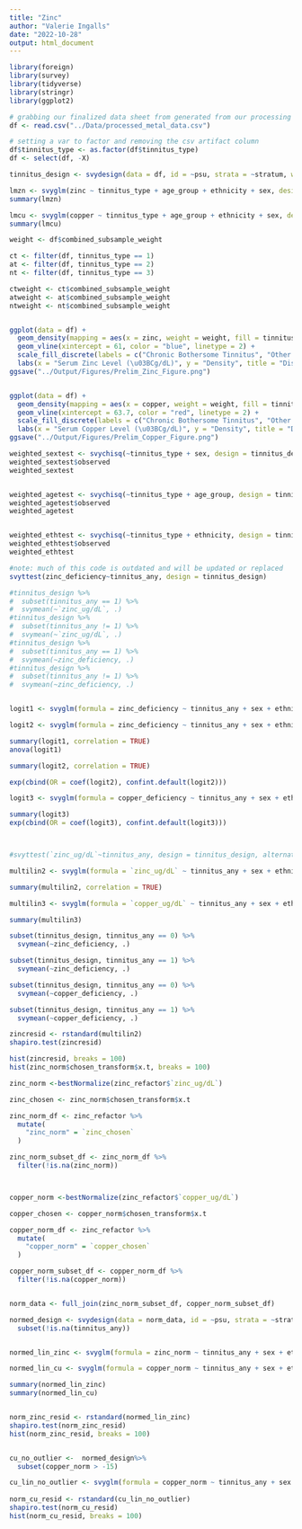 ```yaml
---
title: "Zinc"
author: "Valerie Ingalls"
date: "2022-10-28"
output: html_document
---
```


```r
library(foreign)
library(survey)
library(tidyverse)
library(stringr)
library(ggplot2)
```


```r
# grabbing our finalized data sheet from generated from our processing script earlier
df <- read.csv("../Data/processed_metal_data.csv")
```


```r
# setting a var to factor and removing the csv artifact column
df$tinnitus_type <- as.factor(df$tinnitus_type)
df <- select(df, -X)
```


```r
tinnitus_design <- svydesign(data = df, id = ~psu, strata = ~stratum, weights = ~combined_subsample_weight, nest = TRUE)
```


```r
lmzn <- svyglm(zinc ~ tinnitus_type + age_group + ethnicity + sex, design = tinnitus_design)
summary(lmzn)

lmcu <- svyglm(copper ~ tinnitus_type + age_group + ethnicity + sex, design = tinnitus_design)
summary(lmcu)
```



```r
weight <- df$combined_subsample_weight

ct <- filter(df, tinnitus_type == 1)
at <- filter(df, tinnitus_type == 2)
nt <- filter(df, tinnitus_type == 3)

ctweight <- ct$combined_subsample_weight
atweight <- at$combined_subsample_weight
ntweight <- nt$combined_subsample_weight


ggplot(data = df) +
  geom_density(mapping = aes(x = zinc, weight = weight, fill = tinnitus_type), alpha = .5) +
  geom_vline(xintercept = 61, color = "blue", linetype = 2) +
  scale_fill_discrete(labels = c("Chronic Bothersome Tinnitus", "Other Tinnitus", "No Tinnitus")) +
  labs(x = "Serum Zinc Level (\u03BCg/dL)", y = "Density", title = "Distribution of Serum Zinc Levels by Tinnitus Type", fill = "Tinnitus Type")
ggsave("../Output/Figures/Prelim_Zinc_Figure.png")


ggplot(data = df) +
  geom_density(mapping = aes(x = copper, weight = weight, fill = tinnitus_type), alpha = .5) +
  geom_vline(xintercept = 63.7, color = "red", linetype = 2) +
  scale_fill_discrete(labels = c("Chronic Bothersome Tinnitus", "Other Tinnitus", "No Tinnitus")) +
  labs(x = "Serum Copper Level (\u03BCg/dL)", y = "Density", title = "Distribution of Serum Copper Levels by Tinnitus Type", fill = "Tinnitus Type")
ggsave("../Output/Figures/Prelim_Copper_Figure.png")

```




```r
weighted_sextest <- svychisq(~tinnitus_type + sex, design = tinnitus_design)
weighted_sextest$observed
weighted_sextest


weighted_agetest <- svychisq(~tinnitus_type + age_group, design = tinnitus_design)
weighted_agetest$observed
weighted_agetest


weighted_ethtest <- svychisq(~tinnitus_type + ethnicity, design = tinnitus_design)
weighted_ethtest$observed
weighted_ethtest
```


```r

#note: much of this code is outdated and will be updated or replaced
svyttest(zinc_deficiency~tinnitus_any, design = tinnitus_design)

#tinnitus_design %>%
#  subset(tinnitus_any == 1) %>%
#  svymean(~`zinc_ug/dL`, .)
#tinnitus_design %>%
#  subset(tinnitus_any != 1) %>%
#  svymean(~`zinc_ug/dL`, .)
#tinnitus_design %>%
#  subset(tinnitus_any == 1) %>%
#  svymean(~zinc_deficiency, .)
#tinnitus_design %>%
#  subset(tinnitus_any != 1) %>%
#  svymean(~zinc_deficiency, .)


logit1 <- svyglm(formula = zinc_deficiency ~ tinnitus_any + sex + ethnicity + speech_in_noise + non_work_noise + firearms + work_noise + age_group, family = quasibinomial, design = tinnitus_design, na.action = na.omit)

logit2 <- svyglm(formula = zinc_deficiency ~ tinnitus_any + sex + ethnicity + age_group + speech_in_noise, family = quasibinomial, design = tinnitus_design, na.action = na.omit)

summary(logit1, correlation = TRUE)
anova(logit1)

summary(logit2, correlation = TRUE)

exp(cbind(OR = coef(logit2), confint.default(logit2)))

logit3 <- svyglm(formula = copper_deficiency ~ tinnitus_any + sex + ethnicity + age_group + speech_in_noise, family = quasibinomial, design = tinnitus_design, na.action = na.omit)

summary(logit3)
exp(cbind(OR = coef(logit3), confint.default(logit3)))



#svyttest(`zinc_ug/dL`~tinnitus_any, design = tinnitus_design, alternative = "two.sided", paired = TRUE, conf.level = .95)

multilin2 <- svyglm(formula = `zinc_ug/dL` ~ tinnitus_any + sex + ethnicity + age_group + speech_in_noise, design = tinnitus_design, na.action = na.omit)

summary(multilin2, correlation = TRUE)

multilin3 <- svyglm(formula = `copper_ug/dL` ~ tinnitus_any + sex + ethnicity + age_group + speech_in_noise, design = tinnitus_design, na.action = na.omit)

summary(multilin3)


```


```r
subset(tinnitus_design, tinnitus_any == 0) %>%
  svymean(~zinc_deficiency, .)

subset(tinnitus_design, tinnitus_any == 1) %>%
  svymean(~zinc_deficiency, .)

subset(tinnitus_design, tinnitus_any == 0) %>%
  svymean(~copper_deficiency, .)

subset(tinnitus_design, tinnitus_any == 1) %>%
  svymean(~copper_deficiency, .)

```


```r
zincresid <- rstandard(multilin2)
shapiro.test(zincresid)

hist(zincresid, breaks = 100)
hist(zinc_norm$chosen_transform$x.t, breaks = 100)

zinc_norm <-bestNormalize(zinc_refactor$`zinc_ug/dL`)

zinc_chosen <- zinc_norm$chosen_transform$x.t

zinc_norm_df <- zinc_refactor %>%
  mutate(
    "zinc_norm" = `zinc_chosen`
  )

zinc_norm_subset_df <- zinc_norm_df %>%
  filter(!is.na(zinc_norm))



copper_norm <-bestNormalize(zinc_refactor$`copper_ug/dL`)

copper_chosen <- copper_norm$chosen_transform$x.t

copper_norm_df <- zinc_refactor %>%
  mutate(
    "copper_norm" = `copper_chosen`
  )

copper_norm_subset_df <- copper_norm_df %>%
  filter(!is.na(copper_norm))


norm_data <- full_join(zinc_norm_subset_df, copper_norm_subset_df)

normed_design <- svydesign(data = norm_data, id = ~psu, strata = ~stratum, weights = ~combined_subsample_weight, nest = TRUE) %>%
  subset(!is.na(tinnitus_any))


normed_lin_zinc <- svyglm(formula = zinc_norm ~ tinnitus_any + sex + ethnicity + age_yrs, design = normed_design, na.action = na.omit)

normed_lin_cu <- svyglm(formula = copper_norm ~ tinnitus_any + sex + ethnicity + age_yrs, design = normed_design, na.action = na.omit)

summary(normed_lin_zinc)
summary(normed_lin_cu)


norm_zinc_resid <- rstandard(normed_lin_zinc)
shapiro.test(norm_zinc_resid)
hist(norm_zinc_resid, breaks = 100)


cu_no_outlier <-  normed_design%>%
  subset(copper_norm > -15)

cu_lin_no_outlier <- svyglm(formula = copper_norm ~ tinnitus_any + sex + ethnicity + age_yrs, design = cu_no_outlier, na.action = na.omit)
  
norm_cu_resid <- rstandard(cu_lin_no_outlier)
shapiro.test(norm_cu_resid)
hist(norm_cu_resid, breaks = 100)

```